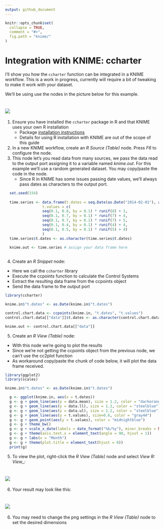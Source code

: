 ```yaml
---
output: github_document
---
```



```r
knitr::opts_chunk$set(
  collapse = TRUE,
  comment = "#>",
  fig.path = "knime/"
)
```

# Integration with KNIME: ccharter

I'll show you how the `ccharter` function can be integrated in a KNIME workflow. This is a work in progress, currently will require a bit of tweaking to make it work with your dataset.

We'll be using use the nodes in the picture below for this example.

# <img src="knime_workflow.png" align="center" />


1. Ensure you have installed the `ccharter` package in R and that KNIME uses your own R installation
    * Package [installation instructions](https://github.com/jbaxx/ccharter)
    * Details for using R installation with KNIME are out of the scope of this guide
2. In a new KNIME workflow, create an _R Source (Table)_ node. Press _F6_ to configure the node.
3. This node let's you read data from many sources, we pass the data read to the output port assigning it to a variable named _knime.out_. For this example we'll use a random generated dataset. You may copy/paste the code in the node.
    * Since R in KNIME has some issues passing date values, we'll always pass dates as characters to the output port.

```r
  set.seed(154)
  
  time.series <- data.frame(t.dates = seq.Date(as.Date("2014-02-01"), as.Date("2016-08-01"), "month"),
                 t.values = c(
                 seq(0.1, 0.8, by = 0.1) * runif(8) + 3,
                 seq(0.1, 0.7, by = 0.1) * runif(7) + 4,
                 seq(0.1, 0.7, by = 0.1) * runif(7) + 5,
                 seq(0.1, 0.4, by = 0.1) * runif(4) + 4,
                 seq(0.1, 0.5, by = 0.1) * runif(5) + 4)
                 )
  time.series$t.dates <- as.character(time.series$t.dates)
  
  knime.out <- time.series # assign your data frame here
  
```


<ol start="4">
  <li>Create an <i>R Snippet</i> node:</li>
</ol>
  * Here we call the `ccharter` library
  * Execute the ccpoints function to calculate the Control Systems 
  * Extract the resulting data frame from the ccpoints object
  * Send the data frame to the output port

```r
library(ccharter)

knime.in$"t.dates" <- as.Date(knime.in$"t.dates")

control.chart.data <- ccpoints(knime.in, "t.dates", "t.values")
control.chart.data[["data"]]$t.dates <- as.character(control.chart.data[["data"]]$t.dates)

knime.out <- control.chart.data[["data"]]
```

<ol start="5">
  <li>Create an <i>R View (Table)</i> node:</li>
</ol>
  + With this node we're going to plot the results
  + Since we're not getting the ccpoints object from the previous node, we can't use the cc2plot function
  + As workaround copy/paste the chunk of code below, it will plot the data frame received.

```r
library(ggplot2)
library(scales)

knime.in$"t.dates" <- as.Date(knime.in$"t.dates")

  g <- ggplot(knime.in, aes(x = t.dates))
  g <- g + geom_line(aes(y = data.mean), size = 1.2, color = "darkorange")
  g <- g + geom_line(aes(y = data.ll), size = 1.2, color = "steelblue")
  g <- g + geom_line(aes(y = data.ul), size = 1.2, color = "steelblue")
  g <- g + geom_line(aes(y = t.values), size=0.6, color = "gray44")
  g <- g + geom_point(aes(y = t.values), color = "midnightblue")
  g <- g + theme_bw()
  g <- g + scale_x_date(labels = date_format("%b/%y"), minor_breaks = NULL, breaks = date_breaks("month"))
  g <- g + theme(axis.text.x = element_text(angle = 90, hjust = 1))
  g <- g + labs(x = "Month")
  g <- g + theme(plot.title = element_text(hjust = 0))
  print(g)
```

<ol start="5">
  <li>To view the plot, right-click the <i>R View (Table)</i> node and select <i>View R: View_:</i></li>
</ol>

# <img src="knime_workflow_view.png" align="center" />

<ol start="6">
  <li>Your result may look like this:</li>
</ol>

# <img src="knime_workflow_view_plot.png" align="center" />

<ol start="6">
  <li>You may need to change the png settings in the <i>R View (Table)</i> node to set the desired dimensions</li>
</ol>
